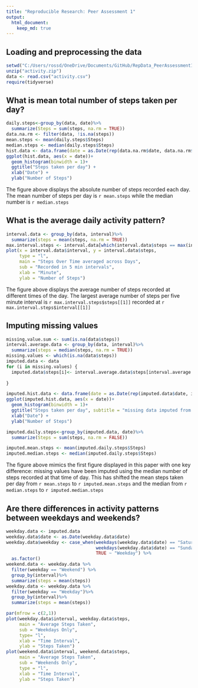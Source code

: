 ```yaml
---
title: "Reproducible Research: Peer Assessment 1"
output: 
  html_document:
    keep_md: true
---
```



## Loading and preprocessing the data
```r
setwd("C:/Users/rossd/OneDrive/Documents/GitHub/RepData_PeerAssessment1")
unzip("activity.zip")
data <- read.csv("activity.csv")
require(tidyverse)
```



## What is mean total number of steps taken per day?
```r

daily.steps<-group_by(data, date)%>%
  summarize(Steps = sum(steps, na.rm = TRUE))
data.na.rm <- filter(data, !is.na(steps))
mean.steps <- mean(daily.steps$Steps)
median.steps <- median(daily.steps$Steps)
hist.data <- data.frame(date = as.Date(rep(data.na.rm$date, data.na.rm$steps)))  
ggplot(hist.data, aes(x = date))+
  geom_histogram(binwidth = 1)+
  ggtitle("Steps taken per day") +
  xlab("Date") +
  ylab("Number of Steps")
```
The figure above displays the absolute number of steps recorded each day. The mean number of steps per day is `r mean.steps` while the median number is `r median.steps`


## What is the average daily activity pattern?
```r
interval.data <- group_by(data, interval)%>%
  summarize(steps = mean(steps, na.rm = TRUE))
max.interval.steps <- interval.data[which(interval.data$steps == max(interval.data$steps)),]
plot(x = interval.data$interval, y = interval.data$steps,
     type = "l",
     main = "Steps Over Time averaged across Days",
     sub = "Recorded in 5 min intervals",
     xlab = "Minute",
     ylab = "Number of Steps")
```
  The figure above displays the average number of steps recorded at different times of the day. The largest average number of steps per five minute interval is `r max.interval.steps$steps[[1]]` recorded at `r max.interval.steps$interval[[1]]`


## Imputing missing values
```r
missing.value.sum <- sum(is.na(data$steps))
interval.average.data <- group_by(data, interval)%>%
  summarize(steps = median(steps, na.rm = TRUE))
missing.values <- which(is.na(data$steps))
imputed.data <- data
for (i in missing.values) {
  imputed.data$steps[i]<- interval.average.data$steps[interval.average.data$interval==imputed.data$interval[i]]
  
}

imputed.hist.data <- data.frame(date = as.Date(rep(imputed.data$date, imputed.data$steps)))  
ggplot(imputed.hist.data, aes(x = date))+
  geom_histogram(binwidth = 1)+
  ggtitle("Steps taken per day", subtitle = "missing data imputed from median at that time interval") +
  xlab("Date") +
  ylab("Number of Steps")

imputed.daily.steps<-group_by(imputed.data, date)%>%
  summarize(Steps = sum(steps, na.rm = FALSE))

imputed.mean.steps <- mean(imputed.daily.steps$Steps)
imputed.median.steps <- median(imputed.daily.steps$Steps)

```
  The figure above mimics the first figure displayed in this paper with one key difference: missing values have been imputed using the median number of steps recorded at that time of day. This has shifted the mean steps taken per day from `r mean.steps` to `r imputed.mean.steps` and the median from `r median.steps` to `r imputed.median.steps`


## Are there differences in activity patterns between weekdays and weekends?

```r
weekday.data <- imputed.data
weekday.data$date <- as.Date(weekday.data$date)
weekday.data$weekday <- case_when(weekdays(weekday.data$date) == "Saturday" ~ "Weekend",
                                  weekdays(weekday.data$date) == "Sunday" ~ "Weekend",
                                  TRUE ~ "Weekday") %>%
  as.factor()
weekend.data <- weekday.data %>%
  filter(weekday == "Weekend") %>%
  group_by(interval)%>%
  summarize(steps = mean(steps))
weekday.data <- weekday.data %>%
  filter(weekday == "Weekday")%>%
  group_by(interval)%>%
  summarize(steps = mean(steps))

par(mfrow = c(2,1))
plot(weekday.data$interval, weekday.data$steps,
     main = "Average Steps Taken",
     sub = "Weekdays Only",
     type= "l",
     xlab = "Time Interval",
     ylab = "Steps Taken")
plot(weekend.data$interval, weekend.data$steps,
     main = "Average Steps Taken",
     sub = "Weekends Only",
     type = "l",
     xlab = "Time Interval",
     ylab = "Steps Taken")
```

